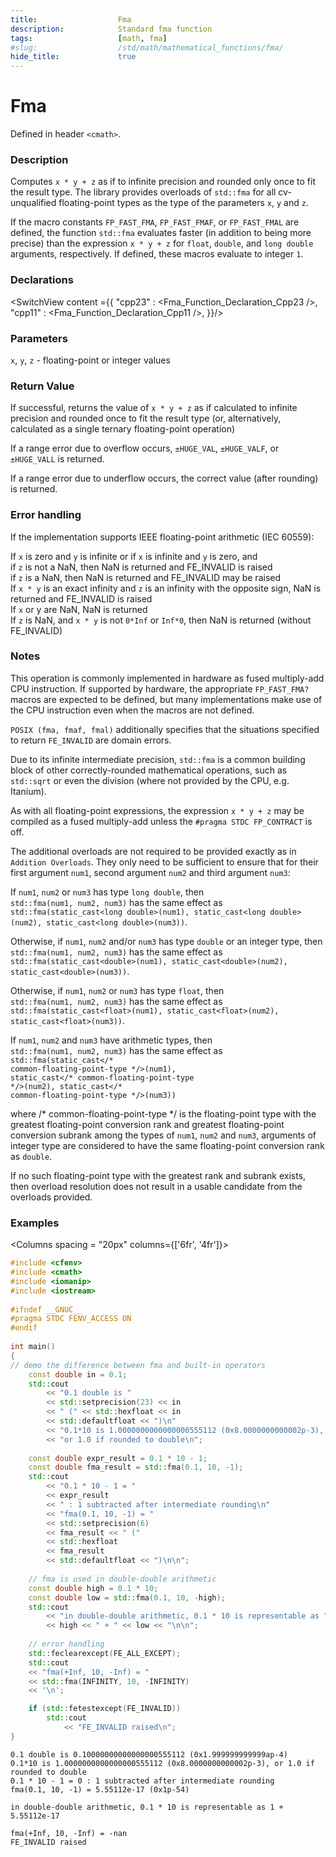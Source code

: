 ```yaml
---
title:                  Fma
description:            Standard fma function
tags:                   [math, fma]
#slug:                  /std/math/mathematical_functions/fma/
hide_title:             true
---
```





# Fma

Defined in header `<cmath>`.

### Description

Computes `x * y + z` as if to infinite precision and rounded only once to fit the result type. 
The library provides overloads of `std::fma` for all cv-unqualified floating-point types as the type of the parameters `x`, `y` and `z`.

 If the macro constants `FP_FAST_FMA`, `FP_FAST_FMAF`, or `FP_FAST_FMAL` are defined, the function `std::fma` evaluates faster (in addition to being more precise) 
 than the expression `x * y + z` for `float`, `double`, and `long double` arguments, respectively. If defined, these macros evaluate to integer `1`.

### Declarations

<SwitchView content ={{
    "cpp23" : <Fma_Function_Declaration_Cpp23 />,
    "cpp11" : <Fma_Function_Declaration_Cpp11 />,
}}/>

### Parameters

`x`, `y`, `z` - floating-point or integer values


### Return Value

If successful, returns the value of `x * y + z` as if calculated to infinite precision and rounded once to fit the result type 
(or, alternatively, calculated as a single ternary floating-point operation)

If a range error due to overflow occurs, `±HUGE_VAL`, `±HUGE_VALF`, or `±HUGE_VALL` is returned.

If a range error due to underflow occurs, the correct value (after rounding) is returned.


### Error handling

If the implementation supports IEEE floating-point arithmetic (IEC 60559):

If `x` is zero and `y` is infinite or if `x` is infinite and `y` is zero, and <br/>
if `z` is not a NaN, then NaN is returned and FE_INVALID is raised<br/>
if `z` is a NaN, then NaN is returned and FE_INVALID may be raised<br/>
If `x * y` is an exact infinity and `z` is an infinity with the opposite sign, NaN is returned and FE_INVALID is raised<br/>
If `x` or y are NaN, NaN is returned<br/>
If `z` is NaN, and `x * y` is not `0*Inf` or `Inf*0`, then NaN is returned (without FE_INVALID)<br/>

### Notes

This operation is commonly implemented in hardware as fused multiply-add CPU instruction. If supported by hardware, the appropriate `FP_FAST_FMA?` 
macros are expected to be defined, but many implementations make use of the CPU instruction even when the macros are not defined.

`POSIX (fma, fmaf, fmal)` additionally specifies that the situations specified to return `FE_INVALID` are domain errors.

Due to its infinite intermediate precision, `std::fma` is a common building block of other correctly-rounded mathematical operations, 
such as `std::sqrt` or even the division (where not provided by the CPU, e.g. Itanium).

As with all floating-point expressions, the expression `x * y + z` may be compiled as a fused multiply-add unless the `#pragma STDC FP_CONTRACT` is off.

The additional overloads are not required to be provided exactly as in `Addition Overloads`. They only need to be sufficient to ensure that for their first argument `num1`, 
second argument `num2` and third argument `num3`:

If `num1`, `num2` or `num3` has type `long double`, then <br/>
`std::fma(num1, num2, num3)` has the same effect as <br/>
`std::fma(static_cast<long double>(num1), static_cast<long double>(num2), static_cast<long double>(num3))`.

Otherwise, if `num1`, `num2` and/or `num3` has type `double` or an integer type, then <br/>
`std::fma(num1, num2, num3)` has the same effect as <br/>
`std::fma(static_cast<double>(num1), static_cast<double>(num2), static_cast<double>(num3))`.

Otherwise, if `num1`, `num2` or `num3` has type `float`, then <br/>
`std::fma(num1, num2, num3)` has the same effect as <br/>
`std::fma(static_cast<float>(num1), static_cast<float>(num2), static_cast<float>(num3))`.

If `num1`, `num2` and `num3` have arithmetic types, then <br/>
`std::fma(num1, num2, num3)` has the same effect as <br/> <code>std::fma(static_cast&lt;<span class='col-d'>/\* common-floating-point-type \*/</span>&gt;(num1), static_cast&lt;<span class='col-d'>/\* common-floating-point-type \*/</span>&gt;(num2), static_cast&lt;<span class='col-d'>/\* common-floating-point-type \*/</span>&gt;(num3))</code>

where <span class='col-d'>/\* common-floating-point-type \*/</span> is the floating-point type with the greatest floating-point conversion rank and greatest 
floating-point conversion subrank among the types of `num1`, `num2` and `num3`, 
arguments of integer type are considered to have the same floating-point conversion rank as `double`.

If no such floating-point type with the greatest rank and subrank exists, then overload resolution does not result in a usable candidate from the overloads provided.


### Examples

<Columns spacing = "20px" columns={['6fr', '4fr']}>
<div>

```cpp
#include <cfenv>
#include <cmath>
#include <iomanip>
#include <iostream>
 
#ifndef __GNUC__
#pragma STDC FENV_ACCESS ON
#endif
 
int main()
{
// demo the difference between fma and built-in operators
    const double in = 0.1;
    std::cout 
        << "0.1 double is " 
        << std::setprecision(23) << in
        << " (" << std::hexfloat << in 
        << std::defaultfloat << ")\n"
        << "0.1*10 is 1.0000000000000000555112 (0x8.0000000000002p-3), "
        << "or 1.0 if rounded to double\n";
 
    const double expr_result = 0.1 * 10 - 1;
    const double fma_result = std::fma(0.1, 10, -1);
    std::cout
        << "0.1 * 10 - 1 = " 
        << expr_result
        << " : 1 subtracted after intermediate rounding\n"
        << "fma(0.1, 10, -1) = " 
        << std::setprecision(6) 
        << fma_result << " ("
        << std::hexfloat 
        << fma_result 
        << std::defaultfloat << ")\n\n";
 
    // fma is used in double-double arithmetic
    const double high = 0.1 * 10;
    const double low = std::fma(0.1, 10, -high);
    std::cout 
        << "in double-double arithmetic, 0.1 * 10 is representable as "
        << high << " + " << low << "\n\n";
 
    // error handling 
    std::feclearexcept(FE_ALL_EXCEPT);
    std::cout
    << "fma(+Inf, 10, -Inf) = " 
    << std::fma(INFINITY, 10, -INFINITY) 
    << '\n';

    if (std::fetestexcept(FE_INVALID))
        std::cout 
            << "FE_INVALID raised\n";
}
```

</div>


<div>

```plaintext title="Possible Result"
0.1 double is 0.10000000000000000555112 (0x1.999999999999ap-4)
0.1*10 is 1.0000000000000000555112 (0x8.0000000000002p-3), or 1.0 if rounded to double
0.1 * 10 - 1 = 0 : 1 subtracted after intermediate rounding
fma(0.1, 10, -1) = 5.55112e-17 (0x1p-54)
 
in double-double arithmetic, 0.1 * 10 is representable as 1 + 5.55112e-17
 
fma(+Inf, 10, -Inf) = -nan
FE_INVALID raised
```


</div>
</Columns>

